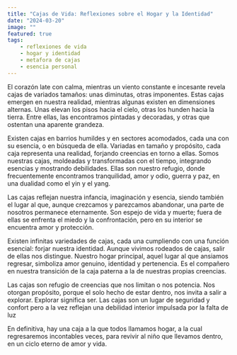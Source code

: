 ```yaml
---
title: "Cajas de Vida: Reflexiones sobre el Hogar y la Identidad"
date: "2024-03-20"
image: ""
featured: true
tags:
    - reflexiones de vida
    - hogar y identidad
    - metafora de cajas
    - esencia personal
---
```

El corazón late con calma, mientras un viento constante e incesante revela cajas de variados tamaños: unas diminutas, otras imponentes. Estas cajas emergen en nuestra realidad, mientras algunas existen en dimensiones alternas. Unas elevan los pisos hacia el cielo, otras los hunden hacia la tierra. Entre ellas, las encontramos pintadas y decoradas, y otras que ostentan una aparente grandeza.

Existen cajas en barrios humildes y en sectores acomodados, cada una con su esencia, o en búsqueda de ella. Variadas en tamaño y propósito, cada caja representa una realidad, forjando creencias en torno a ellas. Somos nuestras cajas, moldeadas y transformadas con el tiempo, integrando esencias y mostrando debilidades. Ellas son nuestro refugio, donde frecuentemente encontramos tranquilidad, amor y odio, guerra y paz, en una dualidad como el yin y el yang.

Las cajas reflejan nuestra infancia, imaginación y esencia, siendo también el lugar al que, aunque crezcamos y parezcamos abandonar, una parte de nosotros permanece eternamente. Son espejo de vida y muerte; fuera de ellas se enfrenta el miedo y la confrontación, pero en su interior se encuentra amor y protección.

Existen infinitas variedades de cajas, cada una cumpliendo con una función esencial: forjar nuestra identidad. Aunque vivimos rodeados de cajas, salir de ellas nos distingue. Nuestro hogar principal, aquel lugar al que ansiamos regresar, simboliza amor genuino, identidad y pertenencia. Es el compañero en nuestra transición de la caja paterna a la de nuestras propias creencias.

Las cajas son refugio de creencias que nos limitan o nos potencia. Nos otorgan propósito, porque el solo hecho de estar dentro, nos invita a salir a explorar. Explorar significa ser. Las cajas son un lugar de seguridad y confort pero a la vez reflejan una debilidad interior impulsada por la falta de luz

En definitiva, hay una caja a la que todos llamamos hogar, a la cual regresaremos incontables veces, para revivir al niño que llevamos dentro, en un ciclo eterno de amor y vida.

